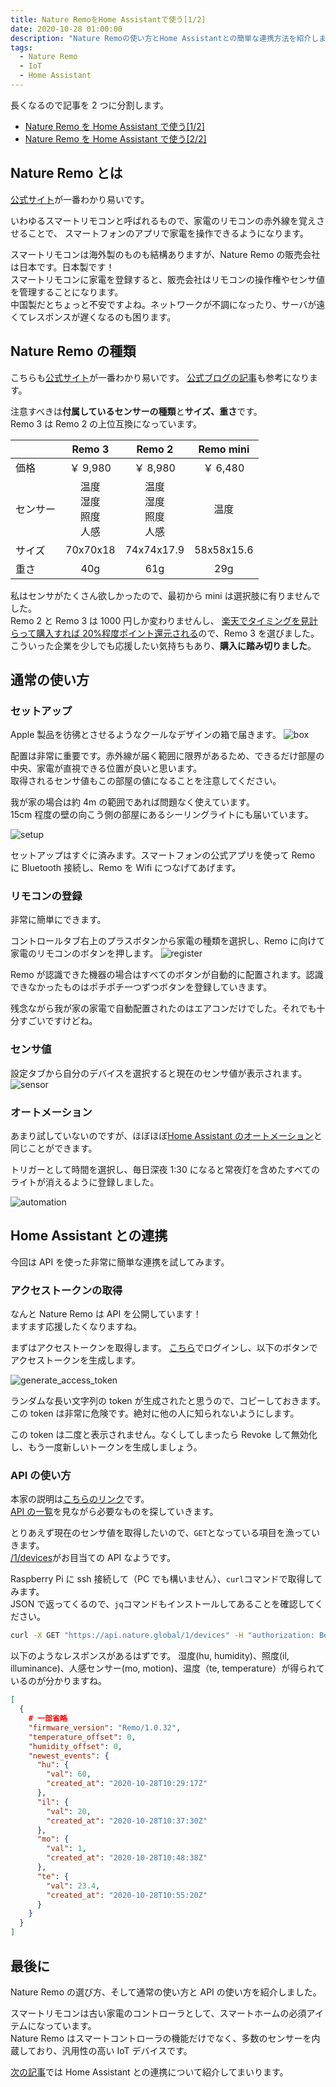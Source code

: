 ```yaml
---
title: Nature RemoをHome Assistantで使う[1/2]
date: 2020-10-28 01:00:00
description: "Nature Remoの使い方とHome Assistantとの簡単な連携方法を紹介します。"
tags:
  - Nature Remo
  - IoT
  - Home Assistant
---
```



長くなるので記事を 2 つに分割します。

- [Nature Remo を Home Assistant で使う[1/2]](/nature-remoを-home-assistantで使う-1-2)
- [Nature Remo を Home Assistant で使う[2/2]](/nature-remoを-home-assistantで使う-2-2)

## Nature Remo とは

[公式サイト](https://nature.global/jp/nature-remo-3)が一番わかり易いです。

いわゆるスマートリモコンと呼ばれるもので、家電のリモコンの赤外線を覚えさせることで、
スマートフォンのアプリで家電を操作できるようになります。

スマートリモコンは海外製のものも結構ありますが、Nature Remo の販売会社は日本です。日本製です！  
スマートリモコンに家電を登録すると、販売会社はリモコンの操作権やセンサ値を管理することになります。  
中国製だとちょっと不安ですよね。ネットワークが不調になったり、サーバが遠くてレスポンスが遅くなるのも困ります。

## Nature Remo の種類

こちらも[公式サイト](https://nature.global/jp/nature-remo-3)が一番わかり易いです。
[公式ブログの記事](https://nature.global/jp/blog/2020/6/25/remo3-difference)も参考になります。

注意すべきは**付属しているセンサーの種類**と**サイズ、重さ**です。  
Remo 3 は Remo 2 の上位互換になっています。

|          |               Remo 3                |               Remo 2                | Remo mini  |
| :------- | :---------------------------------: | :---------------------------------: | :--------: |
| 価格     |              ￥ 9,980               |              ￥ 8,980               |  ￥ 6,480  |
| センサー | 温度<br />湿度<br /> 照度<br />人感 | 温度<br />湿度<br /> 照度<br />人感 |    温度    |
| サイズ   |              70x70x18               |             74x74x17.9              | 58x58x15.6 |
| 重さ     |                 40g                 |                 61g                 |    29g     |

私はセンサがたくさん欲しかったので、最初から mini は選択肢に有りませんでした。  
Remo 2 と Remo 3 は 1000 円しか変わりませんし、
[楽天でタイミングを見計らって購入すれば 20%程度ポイント還元される](/楽天経済圏について)ので、Remo 3 を選びました。  
こういった企業を少しでも応援したい気持ちもあり、**購入に踏み切りました**。

<RakutenAffiliate
  url="https://hb.afl.rakuten.co.jp/ichiba/1d756ea1.2a4ca8db.1d756ea2.2302b4a0/?pc=https%3A%2F%2Fitem.rakuten.co.jp%2Fnature-remo%2Fremo-1w3%2F&link_type=picttext&ut=eyJwYWdlIjoiaXRlbSIsInR5cGUiOiJwaWN0dGV4dCIsInNpemUiOiIyNDB4MjQwIiwibmFtIjoxLCJuYW1wIjoicmlnaHQiLCJjb20iOjEsImNvbXAiOiJkb3duIiwicHJpY2UiOjEsImJvciI6MSwiY29sIjoxLCJiYnRuIjoxLCJwcm9kIjowLCJhbXAiOmZhbHNlfQ%3D%3D"
  title="Nature スマートリモコン Nature Remo 3 家電コントロール Amazon Alexa / Google Home / Siri 対応 GPS連携 温度センサー Bluetooth Low Energy Remo-1W3"
  imgurl="https://hbb.afl.rakuten.co.jp/hgb/1d756ea1.2a4ca8db.1d756ea2.2302b4a0/?me_id=1378660&item_id=10000006&pc=https%3A%2F%2Fthumbnail.image.rakuten.co.jp%2F%400_mall%2Fnature-remo%2Fcabinet%2Fremo-1w3%2Fimgrc0074113842.jpg%3F_ex%3D240x240&s=240x240&t=picttext"
  value="価格：9980円（税込、送料無料)"
  value_date="(2020/10/28時点)"
/>

## 通常の使い方

### セットアップ

Apple 製品を彷彿とさせるようなクールなデザインの箱で届きます。
![box](./IMG_0822.jpg)

配置は非常に重要です。赤外線が届く範囲に限界があるため、できるだけ部屋の中央、家電が直視できる位置が良いと思います。  
取得されるセンサ値もこの部屋の値になることを注意してください。

我が家の場合は約 4m の範囲であれば問題なく使えています。  
15cm 程度の壁の向こう側の部屋にあるシーリングライトにも届いています。

![setup](./IMG_0821.jpg)

セットアップはすぐに済みます。スマートフォンの公式アプリを使って Remo に Bluetooth 接続し、Remo を Wifi につなげてあげます。

### リモコンの登録

非常に簡単にできます。

コントロールタブ右上のプラスボタンから家電の種類を選択し、Remo に向けて家電のリモコンのボタンを押します。
![register](./IMG_0823.PNG)

Remo が認識できた機器の場合はすべてのボタンが自動的に配置されます。認識できなかったものはポチポチ一つずつボタンを登録していきます。

残念ながら我が家の家電で自動配置されたのはエアコンだけでした。それでも十分すごいですけどね。

### センサ値

設定タブから自分のデバイスを選択すると現在のセンサ値が表示されます。
![sensor](./IMG_0824.PNG)

### オートメーション

あまり試していないのですが、ほぼほぼ[Home Assistant のオートメーション](/home-assitantのオートメーション)と同じことができます。

トリガーとして時間を選択し、毎日深夜 1:30 になると常夜灯を含めたすべてのライトが消えるように登録しました。

![automation](./IMG_0825.PNG)

## Home Assistant との連携

今回は API を使った非常に簡単な連携を試してみます。

### アクセストークンの取得

なんと Nature Remo は API を公開しています！  
ますます応援したくなりますね。

まずはアクセストークンを取得します。
[こちら](https://home.nature.global/home)でログインし、以下のボタンでアクセストークンを生成します。

![generate_access_token](./token.png)

ランダムな長い文字列の token が生成されたと思うので、コピーしておきます。  
この token は非常に危険です。絶対に他の人に知られないようにします。

この token は二度と表示されません。なくしてしまったら Revoke して無効化し、もう一度新しいトークンを生成しましょう。

### API の使い方

本家の説明は[こちらのリンク](https://developer.nature.global/)です。  
[API の一覧](https://swagger.nature.global/)を見ながら必要なものを探していきます。

とりあえず現在のセンサ値を取得したいので、`GET`となっている項目を漁っていきます。  
[/1/devices](https://swagger.nature.global/#/default/get_1_devices)がお目当ての API なようです。

Raspberry Pi に ssh 接続して（PC でも構いません）、`curl`コマンドで取得してみます。  
JSON で返ってくるので、`jq`コマンドもインストールしてあることを確認してください。

```bash
curl -X GET "https://api.nature.global/1/devices" -H "authorization: Bearer ここにアクセストークン" | jq
```

以下のようなレスポンスがあるはずです。
湿度(hu, humidity)、照度(il, illuminance)、人感センサー(mo, motion)、温度（te, temperature）が得られているのが分かりますね。

```json
[
  {
    # 一部省略
    "firmware_version": "Remo/1.0.32",
    "temperature_offset": 0,
    "humidity_offset": 0,
    "newest_events": {
      "hu": {
        "val": 60,
        "created_at": "2020-10-28T10:29:17Z"
      },
      "il": {
        "val": 20,
        "created_at": "2020-10-28T10:37:30Z"
      },
      "mo": {
        "val": 1,
        "created_at": "2020-10-28T10:48:38Z"
      },
      "te": {
        "val": 23.4,
        "created_at": "2020-10-28T10:55:20Z"
      }
    }
  }
]
```

## 最後に

Nature Remo の選び方、そして通常の使い方と API の使い方を紹介しました。

スマートリモコンは古い家電のコントローラとして、スマートホームの必須アイテムになっています。  
Nature Remo はスマートコントローラの機能だけでなく、多数のセンサーを内蔵しており、汎用性の高い IoT デバイスです。

[次の記事](/nature-remoを-home-assistantで使う-2-2)では Home Assistant との連携について紹介してまいります。

<RakutenAffiliate
  url="https://hb.afl.rakuten.co.jp/ichiba/1d756ea1.2a4ca8db.1d756ea2.2302b4a0/?pc=https%3A%2F%2Fitem.rakuten.co.jp%2Fnature-remo%2Fremo-1w3%2F&link_type=picttext&ut=eyJwYWdlIjoiaXRlbSIsInR5cGUiOiJwaWN0dGV4dCIsInNpemUiOiIyNDB4MjQwIiwibmFtIjoxLCJuYW1wIjoicmlnaHQiLCJjb20iOjEsImNvbXAiOiJkb3duIiwicHJpY2UiOjEsImJvciI6MSwiY29sIjoxLCJiYnRuIjoxLCJwcm9kIjowLCJhbXAiOmZhbHNlfQ%3D%3D"
  title="Nature スマートリモコン Nature Remo 3 家電コントロール Amazon Alexa / Google Home / Siri 対応 GPS連携 温度センサー Bluetooth Low Energy Remo-1W3"
  imgurl="https://hbb.afl.rakuten.co.jp/hgb/1d756ea1.2a4ca8db.1d756ea2.2302b4a0/?me_id=1378660&item_id=10000006&pc=https%3A%2F%2Fthumbnail.image.rakuten.co.jp%2F%400_mall%2Fnature-remo%2Fcabinet%2Fremo-1w3%2Fimgrc0074113842.jpg%3F_ex%3D240x240&s=240x240&t=picttext"
  value="価格：9980円（税込、送料無料)"
  value_date="(2020/10/28時点)"
/>
